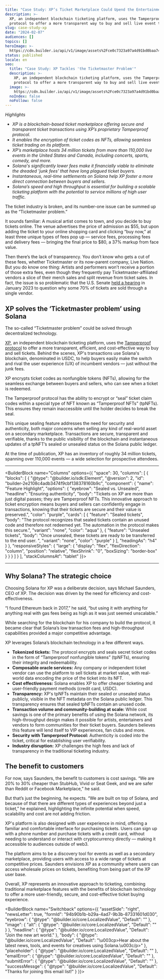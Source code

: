 ```yaml
---
title: "Case Study: XP’s Ticket Marketplace Could Upend the Entertainment Industry"
description: >-
  XP, an independent blockchain ticketing platform, uses the Tamperproof
  protocol to offer a more transparent way to buy and sell live event tickets.
slug: case-study-xp
date: "2024-02-07"
audiences: []
topics: []
heroImage: >-
  https://cdn.builder.io/api/v1/image/assets%2Fce0c7323a97a4d91bd0baa7490ec9139%2Fd6398d22e46f45e0bf09e452c21241f7
status: published
locale: en
seo:
  title: "Case Study: XP Tackles 'the Ticketmaster Problem'"
  description: >-
    XP, an independent blockchain ticketing platform, uses the Tamperproof
    protocol to offer a more transparent way to buy and sell live event tickets.
  image: >-
    https://cdn.builder.io/api/v1/image/assets%2Fce0c7323a97a4d91bd0baa7490ec9139%2Fd6398d22e46f45e0bf09e452c21241f7
  noIndex: false
  noFollow: false
---
```


_Highlights_

- _XP is a blockchain-based ticket marketplace offering secure and transparent ticket transactions using XP’s proprietary Tamperproof protocol._
- _It enables the encryption of ticket codes as NFTs, allowing seamless ticket trading on its platform._
- _XP’s marketplace hosts 34 million tickets from more than 110,000 live events in the United States and Canada, including concerts, sports, comedy, and more._
- _Solana's significantly lower fees make it financially viable to eliminate the dreaded 'junk fees' that have long plagued ticket buyers._
- _Instantaneous, real-time settlements on Solana help XP foster a more direct connection between buyers and sellers._
- _Solana’s speed and high throughput is essential for building a scalable ticketing platform with the potential to service millions of high user traffic._

The ticket industry is broken, and its number-one issue can be summed up as the “Ticketmaster problem.”

It sounds familiar: A musical artist comes to town, and you decide to buy tickets online. The venue advertises the price of admission as $55, but upon adding the ticket to your online shopping card and clicking “buy now,” at least three unique types of fees pop up — service fees, processing fees and delivery fees — bringing the final price to $80, a 37% markup from face value.

Then there’s the lack of transparency. You don’t know who gets a cut of these fees, whether Ticketmaster or its now-parent company, Live Nation. But you do know one thing: Artists and performers won’t receive a portion of those extra fees, even though they frequently pay Ticketmaster-affiliated vendors a slice of their merch sales and split revenue from ticket sales. In fact, the issue is so problematic that the U.S. Senate [held a hearing](https://time.com/6249644/clyde-lawrence-ticketmaster-taylor-swift-hearing/) in January 2023 to question why some 70% of tickets are sold through a single vendor.

## XP solves the ‘Ticketmaster problem’ using Solana

The so-called “Ticketmaster problem” could be solved through decentralized technology.

[XP](https://www.xp.xyz/), an independent blockchain ticketing platform, uses the [Tamperproof protocol](https://www.tamperproof.xyz/) to offer a more transparent, efficient, and cost-effective way to buy and sell tickets. Behind the scenes, XP's transactions use Solana's blockchain, denominated in USDC, to help buyers easily make the switch and rival the user experience (UX) of incumbent vendors — just without the junk fees.

XP encrypts ticket codes as nonfungible tokens (NFTs), allowing for the seamless exchange between buyers and sellers, who can see when a ticket is redeemed.

The Tamperproof protocol has the ability to encrypt or “seal” ticket claim codes within a special type of NFT known as “Tamperproof NFTs” (tpNFTs). This ensures they remain inaccessible until the holder decides to break the seal.

This unique sealing feature addresses the need for security and authenticity, both major concerns when selling any kind of real-world asset on a secondary marketplace. Transactions are secure, transparent and verifiable, thanks to the public visibility of the blockchain and instantaneous updates of a tpNFT’s sealed or unsealed status on the Solana public ledger.

At the time of publication, XP has an inventory of roughly 34 million tickets, spanning over 110,000 events — a wide selection for prospective attendees.

---

<BuilderBlock name="Columns" options={{
  "space": 30,
  "columns": [
    {
      "blocks": [
        {
          "@type": "@builder.io/sdk:Element",
          "@version": 2,
          "id": "builder-2e2108c4adb3474f9cbf138378160b9c",
          "component": {
            "name": "Feature Highlight",
            "options": {
              "eyebrow": "Sealed vs. Unsealed",
              "headline": "Ensuring authenticity",
              "body": "Tickets on XP are more than just digital passes; they are Tamperproof NFTs. This innovative approach to ticket encryption means buyers and sellers can confidently engage in transactions, knowing that their tickets are secure and their value is preserved.",
              "color": "purple",
              "cards": [
                {
                  "feature": "Sealed tickets",
                  "body": "The protocol recognizes that sealed tickets contain an unused code and therefore not redeemed yet. The automation in the protocol makes this secure.",
                  "variant": "none",
                  "color": "aqua"
                },
                {
                  "feature": "Unsealed tickets",
                  "body": "Once unsealed, these tickets are ready to be transferred to the end user. ",
                  "variant": "none",
                  "color": "purple"
                }
              ],
              "headingAs": "h4"
            }
          },
          "responsiveStyles": {
            "large": {
              "display": "flex",
              "flexDirection": "column",
              "position": "relative",
              "flexShrink": "0",
              "boxSizing": "border-box"
            }
          }
        }
      ]
    }
  ],
  "stackColumnsAt": "tablet"
}}>

</BuilderBlock>

---

## Why Solana? The strategic choice

Choosing Solana for XP was a deliberate decision, says Michael Saunders, CEO of XP. The decision was driven by the need for efficiency and cost-effectiveness.

“I found Ethereum back in 2017,” he said, “but using it with anything for anything real with gas fees being as high as it was just seemed unscalable.”

While searching for the blockchain for his company to build the protocol, it became clear that Solana’s low transaction fees and high-throughput capabilities provided a major competitive advantage.

XP leverages Solana’s blockchain technology in a few different ways.

- **Tokenized tickets:** The protocol encrypts and seals secret ticket codes in the form of “Tamperproof nonfungible tokens” (tpNFTs), ensuring their integrity and redeemability.
- **Composable oracle services:** Any company or independent ticket vendor can use the platform to sell tickets at market value, with real-world data encoding the price of the ticket into its NFT.
- **Cost effectiveness:** Solana enables XP to offer cheaper ticketing and user-friendly payment methods (credit card, USDC).
- **Transparency:** XP's tpNFTs maintain their sealed or unsealed status publicly, visible in the NFT metadata on the Solana public ledger. This transparency ensures that sealed tpNFTs contain an unused code.
- **Transaction volume and community-building at scale:** While cost savings is one of the primary benefits of using the Solana network, its high-throughput design makes it possible for artists, entertainers and vendors to form communities for their ticket buyers. Saunders believes this feature will lend itself to VIP experiences, fan clubs and more.
- **Security with Tamperproof Protocol:** Authenticity is coded into the ticket, critical for establishing user verifiability.
- **Industry disruption:** XP challenges the high fees and lack of transparency in the traditional ticketing industry.

## The benefit to customers 

For now, says Saunders, the benefit to customers is cost savings. “We are 20% to 30% cheaper than StubHub, Vivid or Seat Geek, and we are safer than Reddit or Facebook Marketplace,” he said.

But that’s just the beginning, he expects. “We are built on top of Solana, and because of that there are different types of experiences beyond just a ticket,” he explained, highlighting the infinite potential when speed, scalability and cost are not adding friction.

XP's platform is also designed with user experience in mind, offering a familiar and comfortable interface for purchasing tickets. Users can sign up with a phone number and purchase tickets with a credit card, without needing to understand or interact with cryptocurrency directly — making it accessible to audiences outside of web3.

The platform aims to be a discovery tool for events as well as a secondary marketplace, providing users with access to a wide range of tickets at competitive prices. Saunders envisions XP as a community where users can access wholesale prices on tickets, benefiting from being part of the XP user base.

Overall, XP represents an innovative approach to ticketing, combining traditional marketplace features with the benefits of blockchain technology to offer a more user-friendly, secure, and cost-effective ticket buying experience.

<BuilderBlock name="Switchback" options={{
  "assetSide": "right",
  "newsLetter": true,
  "formId": "94b90b1b-b29a-4ad7-9b3b-87331601d030",
  "eyebrow": {
    "@type": "@builder.io/core:LocalizedValue",
    "Default": ""
  },
  "image": {
    "alt": {
      "@type": "@builder.io/core:LocalizedValue",
      "Default": ""
    }
  },
  "headline": {
    "@type": "@builder.io/core:LocalizedValue",
    "Default": "Join the new art world."
  },
  "body": {
    "@type": "@builder.io/core:LocalizedValue",
    "Default": "\u003cp>Hear about the latest news, tools, and events for creatives using Solana.\u003c/p>"
  },
  "placeholder": {
    "@type": "@builder.io/core:LocalizedValue",
    "Default": ""
  },
  "emailError": {
    "@type": "@builder.io/core:LocalizedValue",
    "Default": ""
  },
  "submitError": {
    "@type": "@builder.io/core:LocalizedValue",
    "Default": ""
  },
  "successMessge": {
    "@type": "@builder.io/core:LocalizedValue",
    "Default": "Thanks for joining this email list!"
  }
}}>

</BuilderBlock>
